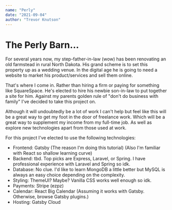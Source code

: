 ```yaml
---
name: "Perly"
date: "2021-09-04"
author: "Trevor Knutson"
---
```


# The Perly Barn...

For several years now, my step-father-in-law (wow) has been renovating an old farmstead in rural North Dakota. His grand scheme
is to set this property up as a wedding venue. In the digital age he is going to need a website to market his product/services
and sell them online.

That's where I come in. Rather than hiring a firm or paying for something like SquareSpace. He's elected to hire his newbie
son-in-law to put together a site for him. Against my parents golden rule of "don't do business with family" I've decided to
take this project on.

Although it will undoubtedly be a lot of work I can't help but feel like this will be a great way to get my foot in the door
of freelance work. Which will be a great way to supplement my income from my full-time job. As well as explore new technologies
apart from those used at work.

For this project I've elected to use the following technologies:

- Frontend: Gatsby (The reason I'm doing this tutorial) (Also I'm familiar with React so shallow learning curve)
- Backend: tbd. Top picks are Express, Laravel, or Spring. I have professional experience with Laravel and Spring so idk.
- Database: No clue. I'd like to learn MongoDB a little better but MySQL is always an easy choice depending on the complexity.
- Styling: ThemeUI? Maybe? Vanilla CSS works well enough so idk.
- Payments: Stripe (ezpz)
- Calendar: React Big Calendar (Assuming it works with Gatsby. Otherwise, browse Gatsby plugins.)
- Hosting: Gatsby Cloud
